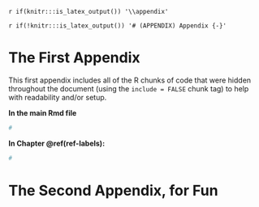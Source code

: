 `r if(knitr:::is_latex_output()) '\\appendix'`

`r if(!knitr:::is_latex_output()) '# (APPENDIX) Appendix {-}'`

<!--
If you feel it necessary to include an appendix, it goes here.
-->


# The First Appendix

This first appendix includes all of the R chunks of code that were hidden throughout the document (using the `include = FALSE` chunk tag) to help with readability and/or setup.

**In the main Rmd file**

```r
#
```

**In Chapter \@ref(ref-labels):**

```r
#
```

# The Second Appendix, for Fun

